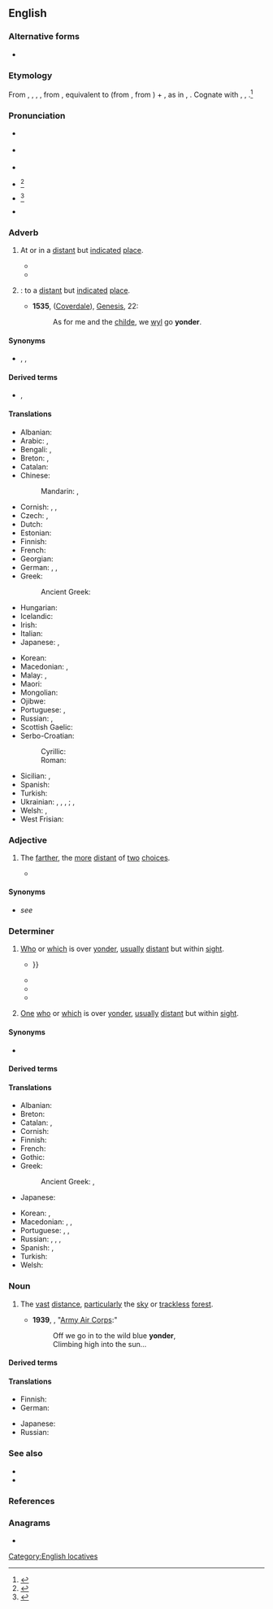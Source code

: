 ==English==
{{was wotd|2006|December|2}}

===Alternative forms===
* {{alter|en|younder}} {{q|dialectal}}

===Etymology===
From {{inh|en|enm|yonder}}, {{m|enm|yondre}}, {{m|enm|ȝondre}}, {{m|enm|ȝendre}}, from {{inh|en|ang|ġeonre|t=thither; yonder|pos=adv}}, equivalent to {{m|en|yond}} (from {{m|ang|ġeond}}, from {{der|en|gem-pro|*jainaz}}) + {{m|en|-er}}, as in {{m|en|hither}}, {{m|en|thither}}. Cognate with {{cog|sco|ȝondir|t=yonder}}, {{cog|nl|ginder|t=over there; yonder}}, {{cog|got|𐌾𐌰𐌹𐌽𐌳𐍂𐌴|t=thither}}.<ref>{{R:OED Online|entry=yonder|part of speech=adv., adj., pron., ''&'' n|code=232105|date=1921}}</ref>

===Pronunciation===
* {{a|RP}} {{IPA|en|/ˈjɒndə(ɹ)/}}
* {{a|US}} {{audio-pron|en|en-us-yonder.ogg|ipa=/ˈjɑndəɹ/|country=us}}
* {{audio|en|en-au-yonder.ogg|Audio (AU)}}
* {{a|Southern US|obsolete}} {{IPA|en|/ˈjændə(ɹ)/}}<ref>{{R:Stanley SET|I|7|18}}</ref>
* {{a|New England|obsolete}} {{IPA|en|/ˈjɛndə/}}<ref>{{R:Bingham IP|77}}</ref>
* {{rhymes|en|ɒndə(ɹ)|s=2}}

===Adverb===
{{en-adv|-}}

# {{lb|en|archaic|_|or|_|dialect}} At or in a [[distant]] but [[indicate]]d [[place]].
#* {{RQ:Shakespeare Merry Wives|II|i|line=149|text=See who '''yonder''' is.}}
#* {{RQ:Hough Purchase Price|chapter=I|text="A fine man, that Dunwody, '''yonder'''," commented the young captain, as they parted, and as he turned to his prisoner. "We'll see him on in Washington some day. He is strengthening his forces now against Mr. Benton out there."}}
#: {{ux|en|Whose [[doublewide]] is that over '''yonder'''?}}
# {{lb|en|archaic|_|or|_|dialect}} {{syn of|en|thither|nodot=a}}: to a [[distant]] but [[indicate]]d [[place]].
#* '''1535''', {{w|Bible}} ([[:w:Coverdale Bible|Coverdale]]), [[:w:Book of Genesis|Genesis]], 22:
#*: As for me and the [[child]]e, we [[will|wyl]] go '''yonder'''.
#: {{ux|en|They headed on over '''yonder'''.}}

====Synonyms====
* {{sense|all senses}} {{l|en|there}}, {{l|en|over there}}, {{l|en|away there}}

====Derived terms====
* {{l|en|here and yonder}}, {{l|en|hither and yonder}}

====Translations====
{{trans-top|in a distant, indicated place}}
* Albanian: {{t+|sq|atje}}
* Arabic: {{t|ar|هُنَاك}}, {{t|ar|هُنَالِك}}
* Bengali: {{t|bn|সেথা}}, {{t|bn|হোথা}}
* Breton: {{t+|br|hont}}, {{t+|br|ahont}}
* Catalan: {{t+|ca|allà}}
* Chinese:
*: Mandarin: {{t+|cmn|那邊|alt=（在）那邊}}, {{t+|cmn|那边|alt=（在）那边|tr=(zài) nàbiān}}
* Cornish: {{t|kw|hons}}, {{t|kw|enos}}, {{t|kw|en-hons}}
* Czech: {{t+|cs|onde}}, {{t+|cs|tam}}
* Dutch: {{t+|nl|ginder}}
* Estonian: {{t+|et|taamal}}
* Finnish: {{t+|fi|tuolla}}
* French: {{t+|fr|là-bas}}
* Georgian: {{t|ka|იქით}}
* German: {{t|de|[[dort]] [[drüben]]}}, {{t+|de|dort}}, {{t+|de|drüben}}
* Greek:
*: Ancient Greek: {{t|grc|ἐκεῖ}}
* Hungarian: {{t+|hu|amott}}
* Icelandic: {{t+|is|þarna}}
* Irish: {{t|ga|ansiúd}}
* Italian: {{t+|it|laggiù}}
* Japanese: {{t+|ja|あそこ|tr=asoko ni|alt=あそこに}}, {{t+|ja|彼方|tr=kanata}}
{{trans-mid}}
* Korean: {{t+|ko|저편}}
* Macedonian: {{t|mk|о́нде}}, {{t|mk|о́ндека}}
* Malay: {{t+|ms|sana}}, {{t|ms|di sana}}
* Maori: {{t|mi|korā}}
* Mongolian: {{t|mn|энэ хавьд}}
* Ojibwe: {{t|oj|iwidi}}
* Portuguese: {{t+|pt|além}}, {{t+|pt|acolá}}
* Russian: {{t|ru|[[вон]] [[та́м]]}}, {{t+|ru|там}}
* Scottish Gaelic: {{t|gd|an siud}}
* Serbo-Croatian:
*: Cyrillic: {{t|sh|о́нде}}
*: Roman: {{t+|sh|ónde}}
* Sicilian: {{t|scn|ddassutta}}, {{t|scn|ddocu sutta}}
* Spanish: {{t|es|de allá}}
* Turkish: {{t+|tr|orada}}
* Ukrainian: {{t+|uk|он}}, {{t+|uk|там}}, {{t|uk|отам}}, {{t|uk|онде}}; {{t|uk|тамо}}, {{t|uk|оно}}  {{qualifier|colloquial}}
* Welsh: {{t|cy|acw}}, {{t|cy|draw}}
* West Frisian: {{t|fy|jinder}}
{{trans-bottom}}

===Adjective===
{{en-adjective}}

# {{lb|en|archaic|_|or|_|dialect}} The [[farther]], the [[more]] [[distant]] of [[two]] [[choice]]s.
#* {{quote-book|en|year=1834|author={{w|Letitia Elizabeth Landon}}|title=Francesca Carrara|volume=2|page=163|text="You have all necessary proofs in your possession, though you may not be aware of their existence," replied Arden; "will you allow me to open '''yonder''' box?"}}

====Synonyms====
* ''see'' {{l|en|farther}}

===Determiner===
{{en-det}}

# {{lb|en|archaic|_|or|_|dialect|as an adjective}} [[who|Who]] or [[which]] is over [[#Adverb|yonder]], [[usually]] [[distant]] but within [[sight]].
#* {{RQ:Shakespeare Romeo and Juliet|II|ii|text=But ſoft, what light through '''yonder''' window breaks?<br>It is the Eaſt, and ''Iuliet'' is the [[sun|Sunne]]{{...}}}}
#* {{RQ:Mary Shelley Last Man|II|2|text=Fire, the Sword, and Plagueǃ They may all be found in the '''yonder''' city; on my head alone may they fallǃ}}
#* {{quote-book|en|year=1834|author={{w|Letitia Elizabeth Landon}}|title=Francesca Carrara|volume=2|page=163|text="You have all necessary proofs in your possession, though you may not be aware of their existence," replied Arden; "will you allow me to open '''yonder''' box?"}}
#* {{quote-song|en|2006|{{w|Cécile Corbel}}|Siúil a Ruin|Songbook 1|location=Brittany|publisher={{w|Keltia Musique}}|artist={{w|Cécile Corbel}}|http://www.cecile-corbel.com/en/albums-discs-cecile-corbel.html|I wish I were on '''yonder''' hill<br>and there I’d sit and I’d cry my fill,<br>and ev’ry tear would turn a mill,<br>And a blessing walk with you, my love}}
#: {{ux|en|'''Yonder''' [[lass]], who be she?}}
# {{lb|en|archaic|_|or|_|dialect|as a pronoun}} [[one|One]] [[who]] or [[which]] is over [[#Adverb|yonder]], [[usually]] [[distant]] but within [[sight]].
#: {{ux|en|The '''yonder''' is Queen Niobe.}}

====Synonyms====
* {{sense|distant but within sight}} {{l|en|yon}}

====Derived terms====
{{der3|en
|yonderly
|yondermair
|yondermost
|that yonder
|this yonder}}

====Translations====
{{trans-top|distant but within sight}}
* Albanian: {{t+|sq|atje}}
* Breton: {{t+|br|hont}}
* Catalan: {{t+|ca|aquell|m}}, {{t+|ca|aquella|f}}
* Cornish: {{t|kw|enos}}
* Finnish: {{t+|fi|tuo}}
* French: {{t+|fr|là-bas}}
* Gothic: {{t|got|𐌾𐌰𐌹𐌽𐍃}}
* Greek:
*: Ancient Greek: {{t|grc|ἐκεῖνος}}, {{t|grc|κεῖνος}} {{qualifier|in verse}}
* Japanese: {{t+|ja|あの|tr=ano}}
{{trans-mid}}
* Korean: {{t+|ko|그}}, {{t+|ko|그것}}
* Macedonian: {{t|mk|о́нде}}, {{t|mk|о́ндека}}, {{t|mk|оној}}
* Portuguese: {{t+|pt|aquele|m}}, {{t+|pt|aquela|f}}, {{t+|pt|aquilo|n}}
* Russian: {{t|ru|[[вон]] [[то́т]]|m}}, {{t|ru|[[вон]] [[та́]]|f}}, {{t|ru|[[вон]] [[то́]]|n}}, {{t|ru|[[вон]] [[те́]]|p}}
* Spanish: {{t+|es|aquel|m}}, {{t+|es|aquella|f}}
* Turkish: {{t|tr|oradaki}}
* Welsh: {{t|cy|acw}}
{{trans-bottom}}

===Noun===
{{en-noun}}

# {{lb|en|literary}} The [[vast]] [[distance]], [[particularly]] the [[sky]] or [[trackless]] [[forest]].
#* '''1939''', {{w|Robert MacArthur Crawford}}, "[[:w:The U.S. Air Force (song)|Army Air Corps]]:"
#*: Off we go in to the wild blue '''yonder''',<br>Climbing high into the sun...

====Derived terms====
{{der2|en
|yonderward
|yonderway}}

====Translations====
{{trans-top|the vast distance}}
* Finnish: {{t+|fi|tuo}}
* German: {{t|de|dort drüben}}
{{trans-mid}}
* Japanese: {{t+|ja|あれ|tr=are}}
* Russian: {{t+|ru|далёко}}
{{trans-bottom}}

===See also===
* {{l|en|yon}}
* {{l|en|beyond}}

===References===
<references/>

===Anagrams===
* {{anagrams|en|a=denory|Dorney|Rodney|Yerdon|droney}}

[[Category:English locatives]]